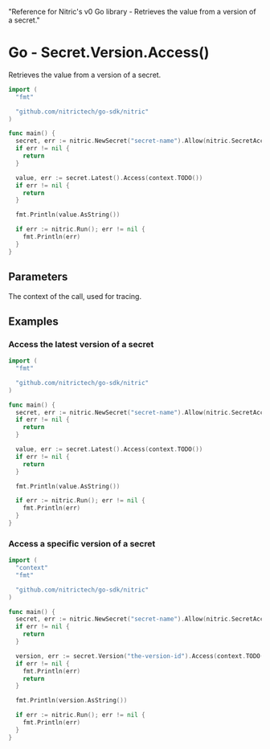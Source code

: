   "Reference for Nitric's v0 Go library - Retrieves the value from a version of a secret."

# Go - Secret.Version.Access()

Retrieves the value from a version of a secret.

```go
import (
  "fmt"

  "github.com/nitrictech/go-sdk/nitric"
)

func main() {
  secret, err := nitric.NewSecret("secret-name").Allow(nitric.SecretAccess)
  if err != nil {
    return
  }

  value, err := secret.Latest().Access(context.TODO())
  if err != nil {
    return
  }

  fmt.Println(value.AsString())

  if err := nitric.Run(); err != nil {
    fmt.Println(err)
  }
}
```

## Parameters

<Properties>
  <Property name="ctx" required type="context">
    The context of the call, used for tracing.
  </Property>
</Properties>

## Examples

### Access the latest version of a secret

```go
import (
  "fmt"

  "github.com/nitrictech/go-sdk/nitric"
)

func main() {
  secret, err := nitric.NewSecret("secret-name").Allow(nitric.SecretAccess)
  if err != nil {
    return
  }

  value, err := secret.Latest().Access(context.TODO())
  if err != nil {
    return
  }

  fmt.Println(value.AsString())

  if err := nitric.Run(); err != nil {
    fmt.Println(err)
  }
}
```

### Access a specific version of a secret

```go
import (
  "context"
  "fmt"

  "github.com/nitrictech/go-sdk/nitric"
)

func main() {
  secret, err := nitric.NewSecret("secret-name").Allow(nitric.SecretAccess)
  if err != nil {
    return
  }

  version, err := secret.Version("the-version-id").Access(context.TODO())
  if err != nil {
    fmt.Println(err)
    return
  }

  fmt.Println(version.AsString())

  if err := nitric.Run(); err != nil {
    fmt.Println(err)
  }
}
```

